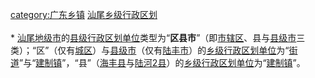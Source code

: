 [[category:广东乡镇|category:广东乡镇]]
[[category:汕尾乡级行政区划|]]
{{catmore|汕尾市|广东省汕尾市}}
<br>{{hideh
|Head = [[汕尾市|汕尾]][[:Category:汕尾区县市|各区县市]]所辖[[:Category:汕尾街道_(行政区划)|街道]]与[[:Category:汕尾建制镇|镇]]
|FrameStyle   = border:solid 1px #000080;
|HeadStyle    = text-align:center;background:transparent;
|ContentStyle = background: #99CCFF;
}}<br>
* [[汕尾市|汕尾地级市]]的[[县级行政区|县级行政区划单位]]类型为“'''区县市'''”（即[[市辖区|市辖区]]、县与[[县级市|县级市]]三类）；“区”（仅有[[城区_(汕尾市)|城区]]）与[[县级市|县级市]]（仅有[[陆丰市|陆丰市]]）的[[乡级行政区划|乡级行政区划单位]]为“[[街道_(行政区划)|街道]]”与“[[镇|建制镇]]”，“县”（[[海丰县|海丰县]]与[[陆河县|陆河2县]]）的[[乡级行政区划|乡级行政区划单位]]为“[[镇|建制镇]]”。
{{乡级行政区划分类说明}}<br>
{{廣東省汕尾市城區行政區劃|state =expanded}}<br>
{{陆丰市行政区划|state =expanded}}<br>
{{海丰县行政区划|state =expanded}}<br>
{{陆河县行政区划|state =expanded}}
{{hidef}}